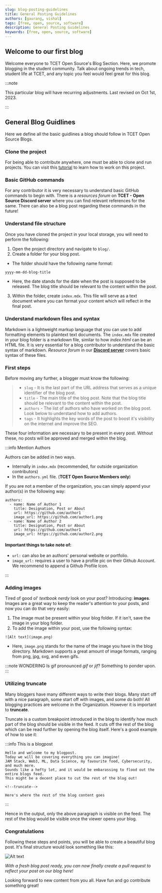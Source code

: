 ```yaml
---
slug: blog-posting-guidelines
title: General Posting Guidelines
authors: [gaurang, vishal]
tags: [free, open, source, software]
description: General Posting Guidelines
keywords: [free, open, source, software]
---
```


## Welcome to our first blog

Welcome everyone to TCET Open Source's Blog Section. Here, we promote blogging in the student community. Talk about ongoing trends in tech, student life at TCET, and any topic you feel would feel great for this blog.

:::note

This particular blog will have recurring adjustments. Last revised on Oct 1st, 2023.

:::

<!--truncate-->

## General Blog Guidlines

Here we define all the basic guidlines a blog should follow in TCET Open Source Blogs.

### Clone the project

For being able to contribute anywhere, one must be able to clone and run projects. You can visit this [tutorial](https://opensource.tcetmumbai.in/docs/projects/docs-site/getting-started) to learn how to work on this project.

### Basic GitHub commands

For any contributor it is very necessary to understand basic GitHub commands to begin with. There is a _resources forum_ on **TCET - Open Source Discord server** where you can find relevant references for the same. There can also be a blog post regarding these commands in the future!

### Understand file structure

Once you have cloned the project in your local storage, you will need to perform the following:

1. Open the project directory and navigate to `blog/`.
2. Create a folder for your blog post.
* The folder should have the following name format:
```sh
yyyy-mm-dd-blog-title
```
* Here, the date stands for the date when the post is supposed to be released. The blog title should be relevant to the content within the post.
3. Within the folder, create `index.mdx`. This file will serve as a text document where you can format your content which will reflect in the final post.

### Understand markdown files and syntax

Markdown is a lightweight markup language that you can use to add formatting elements to plaintext text documents. The `index.mdx` file created in your blog folder is a markdown file, similar to how _index.html_ can be an HTML file. It is very essential for a blog contributor to understand the basic syntax of markdown. _Resource forum_ in our **[Discord server](https://discord.com/invite/r7ZhAREg2M)** covers basic syntax of these files.

### First steps

Before moving any further, a blogger must know the following:

> - `slug` - It is the last part of the URL address that serves as a unique identifier of the blog post.
> - `title` - The main title of the blog post. Note that the blog title should be relevant to the content within the post.
> - `authors` - The list of authors who have worked on the blog post. Look below to understand how to add authors.
> - `tags` - It highlights the key words of the post to boost it's visibility on the internet and improve the SEO.

These four information are necessary to be present in every post. Without these, no posts will be approved and merged within the blog.


:::info Mention Authors

Authors can be added in two ways.
- Internally in `index.mdx` (recommended, for outside organization contributors)
- In the `authors.yml` file. (**TCET Open Source Members only**)

If you are not a member of the organization, you can simply append your author(s) in the following way:

```mdx
authors:
  - name: Name of Author 1
    title: Designation, Post or About
    url: https://github.com/author1
    image_url: https://github.com/author1.png
  - name: Name of Author 2
    title: Designation, Post or About
    url: https://github.com/author1
    image_url: https://github.com/author2.png
```
#### Important things to take note of:
- `url:` can also be an authors' personal website or portfolio.
- `image_url:` requires a user to have a profile pic on their Github Account. We recommend to append a Github Profile Icon.



:::

### Adding images

Tired of good ol' _textbook nerdy_ look on your post? Introducing: **images**. Images are a great way to keep the reader's attention to your posts, and now you can do that very easily:
1. The image must be present within your blog folder. If it isn't, save the image in your blog folder.
2. To add the image within your post, use the following syntax:
```mdx
![Alt text](image.png)
```
* Here, `image.png` stands for the name of the image you have in the blog directory. Markdown supports a great amount of image formats, ranging from png, jpg, svg, and even gifs.

:::note WONDERING
Is gif pronounced _gif_ or _jif_? Something to ponder upon.
:::

### Utilizing truncate

Many bloggers have many different ways to write their blogs. Many start off with a nice paragraph, some start off with images, and some do both! All blogging practices are welcome in the Organization. However it is important to **truncate**.

Truncate is a custom breakpoint introduced in the blog to identify how much part of the blog should be visible in the feed. It cuts off the rest of the blog which can be read further by opening the blog itself. Here's a good example of how to use it:

:::info This is a blogpost
```mdx
Hello and welcome to my blogpost.
Today we will be covering everything you can imagine! 
JAM Stack, Web3, ML, Data Science, my favourite food, Cybersecurity, and much more. 
Sounds like a hefty lot, and it would be embarassing to flood out the entire blogs feed. 
This might be a decent place to cut the rest of the blog out!

<!--truncate-->

Here's where the rest of the blog content goes
```
:::

Hence in the output, only the above paragraph is visible on the feed. The rest of the blog would be visible once the viewer opens your blog.

### Congratulations

Following these steps and points, you will be able to create a beautiful blog post. It's final structure would look something like this:

![Alt text](structure.png)

_With a fresh blog post ready, you can now finally create a pull request to reflect your post on our blog here!_

Looking forward to new content from you all. Have fun and go contribute something great!